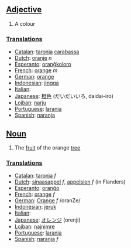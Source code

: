 ==[[Adjective]]==
#A colour

===[[Translation]]s===
* [[Catalan]]: [[taronja]] [[carabassa]]
* [[Dutch]]: [[oranje]] ''n''
* [[Esperanto]]: [[oranĝkoloro]]
* [[French]]: [[orange]] ''m''
* [[German]]: [[orange]]
* [[Indonesian]]: [[jingga]]
* [[Italian]]: [[]]
* [[Japanese]]: [[橙色]] (だいだいいろ, daidai-iro)
* [[Lojban]]: [[narju]]
* [[Portuguese]]: [[laranja]]
* [[Spanish]]: [[naranja]]

==[[Noun]]==
#The [[fruit]] of the orange [[tree]]

===[[Translation]]s===
* [[Catalan]]: [[taronja]] ''f''
* [[Dutch]]: [[sinaasappel]] ''f'', [[appelsien]] ''f'' (in Flanders)
* [[Esperanto]]: [[oranĝo]]
* [[French]]: [[orange]] ''f''
* [[German]]: [[Orange]] ''f'' /oranZe/
* [[Indonesian]]: [[jeruk]]
* [[Italian]]: [[]]
* [[Japanese]]: [[オレンジ]] (orenji)
* [[Lojban]]: [[najnimre]]
* [[Portuguese]]: [[laranja]]
* [[Spanish]]: [[naranja]] ''f''
